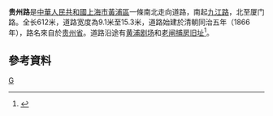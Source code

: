 '''贵州路'''是[[中華人民共和國|中華人民共和國]][[上海市|上海市]][[黃浦區|黃浦區]]一條南北走向道路，南起[[九江路_(上海)|九江路]]，北至厦门路。全长612米，道路宽度為9.1米至15.3米，道路始建於清朝同治五年（1866年），路名來自於[[贵州省|贵州省]]。道路沿途有[[黄浦剧场|黄浦剧场]]和[[老闸捕房旧址|老闸捕房旧址]]<ref>{{cite news |title=第一节　省地级类 |url=http://www.shtong.gov.cn/Newsite/node2/node2245/node70862/node70870/node70919/node70925/userobject1ai73716.html |publisher=上海市地方志办公室 |accessdate=2021-02-07 |archive-date=2014-01-08 |archive-url=https://web.archive.org/web/20140108152818/http://www.shtong.gov.cn/newsite/node2/node2245/node70862/node70870/node70919/node70925/userobject1ai73716.html |dead-url=no }}</ref>。

== 參考資料 ==
{{Reflist|2}}

[[Category:上海道路|G]]